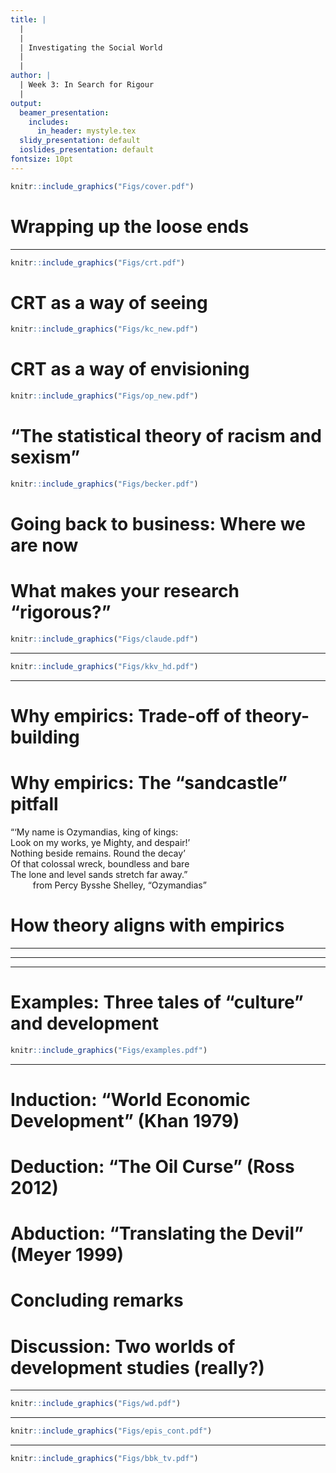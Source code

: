 ```yaml
---
title: |
  |
  |
  | Investigating the Social World
  |
  |
author: |
  | Week 3: In Search for Rigour
  |
output:
  beamer_presentation:
    includes:
      in_header: mystyle.tex
  slidy_presentation: default
  ioslides_presentation: default
fontsize: 10pt
---
```


\begin{center}
\textbf{Lecture 3: Finding Rigour}
\end{center}
\vspace{0.7cm}
```r
knitr::include_graphics("Figs/cover.pdf")
```

# Wrapping up the loose ends

\begin{itemize}
\small
	\item Varieties of "theory" in social research: They contrast each other but also (logically and intellectually) related to each other
	\vspace{0.1cm}
	\begin{itemize}
    \item Theory as paradigm and approach (Geddes 2003)
	  \item Theory for interpretation, explanation and emancipation (Cornelissen et al 2021)
	  \item Theory as propositions, generalization, vocabulary and critique (Martin 2015)
    \item \textbf{Last week}: Theory of ways to seeing, explaining and envisioning
	\end{itemize}
	\vspace{0.2cm}
	\item Key takeaway messages and tasks: "Cultural competence" for social researchers
	\vspace{0.1cm}
	\begin{itemize}
		\item Explain your analytical decisions as a researcher (and yet no need to be apologetic)
		\item Recognize and appreciate the (theoretical) contribution of others
		\item Search for the common ground for fruitful collaborations; avoid dogmatic feud and hunger game
	\end{itemize}
\end{itemize}

---

\vspace{0.2cm}
```r
knitr::include_graphics("Figs/crt.pdf")
```
\begin{center}
\tiny
\url{https://www.nytimes.com/article/what-is-critical-race-theory.html}
\end{center}

# CRT as a way of seeing

\vspace{0.2cm}
```r
knitr::include_graphics("Figs/kc_new.pdf")
```
\begin{center}
\scriptsize
Professor Kimberlé Crenshaw (Columbia and UCLA) 
\end{center}
\vspace{0.4cm}
\begin{small}
CRT is is \textbf{a way of seeing}, attending to, accounting for, tracing and analyzing \textbf{the ways} that race is produced, \textbf{the ways} that racial inequality is facilitated, and \textbf{the ways} that our history has created these inequalities that now can be almost effortlessly reproduced unless we attend to the existence of these inequalities.
\end{small}

# CRT as a way of envisioning

\vspace{0.1cm}
```r
knitr::include_graphics("Figs/op_new.pdf")
```
\begin{center}
\scriptsize
Dr OiYan Poon (CAF Co-Lab)
\end{center}
\vspace{0.5cm}
\begin{small}
"'The founders of CRT critiqued liberal ideologies, and that they called on research scholars to seek out and understand the roots of why racial disparities are so persistent, and \textbf{to systematically dismantle racism}.'"
\end{small}

# "The statistical theory of racism and sexism"

```r
knitr::include_graphics("Figs/becker.pdf")
```
\vspace{0.3cm}
\begin{itemize}
\small
\item \textbf{Statistical discrimination}: Based on stereotypes that occur when decision makers use aggregate group characteristics to evaluate performance
\item \textbf{Taste-based discrimination}: Based on prior established prejudice or dislike (and thus triggering avoidance)
\end{itemize}

# Going back to business: Where we are now

\begin{itemize}
  \item Recap: To \textbf{produce valid knowledge claims} (cool, but how?)
  \pause
  \vspace{0.6cm}
  \item Last week: "\textbf{Theory comes to rescue}" (!)
  \vspace{0.6cm}
  \item Coming weeks: "\textbf{Empirics comes to rescue}" (!?)
  \vspace{0.2cm}
  \begin{itemize}
    \item How do social researchers use theory and data in their work? 
    \vspace{0.1cm}
    \item Why should we use numbers to understand the social world?
    \vspace{0.1cm}
    \item How can we put our research in a broader theoretical and social contexts?
  \end{itemize}
\end{itemize}

# What makes your research "rigorous?"

\pause
\vspace{0.2cm}
```r
knitr::include_graphics("Figs/claude.pdf")
```
\begin{center}
\small
Model in use: Claude 3.5 Sonnet 
\end{center}

---

\vspace{0.2cm}
```r
knitr::include_graphics("Figs/kkv_hd.pdf")
```

---

\begin{itemize}
  \item Why we should pay attention to empirics
  \vspace{1cm}
  \item How theory and empirics can be aligned
  \vspace{1cm}
  \item Epistemology, methodology and theory-empirics alignment (next week)
\end{itemize}

# Why empirics: Trade-off of theory-building

\begin{itemize}
  \item Theory as a way of seeing
  \vspace{0.1cm}
  \begin{itemize}
    \item Pros: Generate ideas and concepts to reveal nuances of the social world
    \item Cons: "Everyone is right" -- a collection of opinions and (analytical) perspectives? 
  \end{itemize}
  \vspace{0.3cm}
  \item Theory as a way of explaining
  \vspace{0.1cm}
  \begin{itemize}
    \item Pros: Lay out a specific and parsimonious process and mechanisms through which the social world "works" 
    \item Cons: "Everyone loses" -- domination and loss of complexities
  \end{itemize}
\end{itemize}
\vspace{0.6cm}
\begin{center}
What do you think? Do you have a preference here?
\end{center}

# Why empirics: The "sandcastle" pitfall

\vspace{0.2cm}
\begincols
  \begincol{.4\textwidth}
    \begin{figure}
    \centering
    \includegraphics[scale=0.35]{Figs/castles}
    \end{figure}
  \endcol
  \begincol{.5\textwidth}
  "'My name is Ozymandias, king of kings:\
  Look on my works, ye Mighty, and despair!'\
  Nothing beside remains. Round the decay'\
  Of that colossal wreck, boundless and bare\
  The lone and level sands stretch far away."\
  $\qquad$ from Percy Bysshe Shelley, "Ozymandias"
  \endcol
\endcols

# How theory aligns with empirics

\begin{itemize}
  \item Induction: Seeking possibilities
  \vspace{0.6cm}
  \item Deduction: Seeking confirmation
  \vspace{0.6cm}
  \item Abduction: Seeking improvement (enrichment)
\end{itemize}

---

\begin{itemize}
  \item \textbf{Induction}: Seeking possibilities
  \vspace{0.1cm}
  \begin{itemize}
    \item Producing broad claims based on our observations showing systematic patterns
    \item Using (non-exhaustive) observations to inform theory-building possibilities
    \item Prone to any unfair or unwarranted rejections with only an (or a few) "exception" or "outlier"
  \end{itemize}
  \vspace{0.6cm}
  \item Deduction: Seeking confirmation
  \vspace{0.6cm}
  \item Abduction: Seeking improvement
\end{itemize}

---

\begin{itemize}
  \item Induction: Seeking possibilities
  \vspace{0.6cm}
  \item \textbf{Deduction}: Seeking confirmation
  \vspace{0.1cm}
  \begin{itemize}   
    \item Evaluating theoretical claims by using data to "test" the hypotheses based from these claims
    \item Ideal if attempting to adjudicate competing theoretical claims; often in line with positivism
    \item Rejecting hypotheses does not necessarily rule out the theory (but it does reduce our faith in the theory, however)
  \end{itemize}
  \vspace{0.6cm}
  \item Abduction: Seeking improvement
\end{itemize}

---

\begin{itemize}
  \item Induction: Seeking possibilities
  \vspace{0.6cm}
  \item Deduction: Seeking confirmation
  \vspace{0.6cm}
  \item \textbf{Abduction}: Seeking improvement
   \vspace{0.1cm}
  \begin{itemize}
    \item Starting by (surprisingly) finding that a hypothesis does NOT work well and may trigger the need for new data and interpretations/explanations
    \item Can be seen as a sequential integration of deductive-inductive processes
    \item Common for the task of theoretical refinement (or improvement)
  \end{itemize}
\end{itemize}

# Examples: Three tales of "culture" and development

\vspace{0.2cm}
```r
knitr::include_graphics("Figs/examples.pdf")
```

---

\vspace{0.5cm}
\begin{itemize}
  \item Research question?
  \vspace{0.6cm}
  \item Theoretical claims or arguments?
  \vspace{0.6cm}
  \item Empirical strategy (and epistemology)?
  \vspace{0.6cm}
  \item Contribution and significance?
\end{itemize}

# Induction: "World Economic Development" (Khan 1979)

\begin{itemize}
  \item \textbf{Research question}: Why did NICs in East Asia achieve high economic growth rates between the 1950s and 1990s?
  \vspace{0.3cm}
  \item \textbf{Theoretical claims or arguments}: These countries were economically successful because of their "Asian values"
  \vspace{0.3cm}
  \item \textbf{Empirical strategy}: (Descriptive) case studies mostly
  \vspace{0.3cm}
  \item \textbf{Significance and contribution}
  \vspace{0.1cm}
  \begin{itemize}
    \item No longer popular (or accepted) due to the lack of empirical support and conceptual setbacks (circular and essentialist)
    \item Critically reflecting on the relationship between culture and development for explanatory purpose
  \end{itemize}
\end{itemize}

# Deduction: "The Oil Curse" (Ross 2012)

\begin{itemize}
  \item \textbf{Research question}: Why are women in the Middle East politically marginalized?
  \vspace{0.2cm}
  \item \textbf{Theoretical claims or arguments}: Petroleum perpetuates patriarchy because oil creates a specific industrial structure that reduces women's participation in the labor market
  \vspace{0.2cm}
  \item \textbf{Empirical strategy}: (Inferential) multiple regression to test the following hypotheses:
  \begin{itemize}
    \item A rise in the value of oil production will reduce female participation in the labor force
    \item A rise in the value of oil production will reduce female political influence
  \end{itemize}
  \vspace{0.2cm}
  \item \textbf{Significance and contribution}: Pushing us to think away from only using Islam as the explanation
\end{itemize}

# Abduction: "Translating the Devil" (Meyer 1999)

\begin{small}
\begin{itemize}
  \item \textbf{Research question}: How have Christian beliefs been accepted by local people in former European colonies in Africa?
  \vspace{0.4cm}
  \item \textbf{Theoretical claims or arguments}: Locals "appropriated" Christian beliefs and transformed Peki Ewe through the (re)imagination of the notion of devil
  \vspace{0.4cm}
  \item \textbf{Empirical strategy}: Using archival research (in Germany and the UK) and ethnography (in Ghana) were employed to document various lived experiences as an outsider from Europe
  \vspace{0.4cm}
  \item \textbf{Significant and contribution}: Enrich Weber's theoretical framework by considering a more complicated, nuanced process of religious conversion with the focus on the agency of local communities
\end{itemize}
\end{small}

# Concluding remarks

\begin{itemize}
  \item Alignment between theory-empirics provide the source of rigor in social research
  \vspace{0.3cm}
  \item Bolster (the credibility of) theory through the establishment theory-empirics alignment and \textit{high-quality} evidence
  \vspace{0.1cm}
  \begin{itemize}
    \item Why is it a good idea to use "numbers" to study the social world (even if you do not know quants)?
    \item Why is causality important? Is causality always a must?
    \item How can we generalize our insights beyond a case?
  \end{itemize}
  \vspace{0.3cm}
  \item Bring epistemology into the discussion: \textbf{How rigid are these epistemology-methodology links?}
  \begin{itemize}
    \item \textbf{Positivism}: Theory as explanation; quantitative
    \item \textbf{Constructivism} Theory as interpretation; qualitative
  \end{itemize}
\end{itemize}

# Discussion: Two worlds of development studies (really?)

\begin{itemize}
  \item Do you agree with the binary distinction between positivism and constructivism?
  \vspace{0.3cm}
  \item Does your research fall into one of these epistemological stances? How do you define your epistemological stance?
  \vspace{0.3cm}
  \item Do you agree with the alignment between epistemological positions and the choice of methods?
  \vspace{0.3cm}
  \item Is such alignment always the case? Can we be somewhere in between? 
  \vspace{0.3cm}
  How do we know when a research work is rigorous?
\end{itemize}

---

\vspace{0.3cm}
```r
knitr::include_graphics("Figs/wd.pdf")
```

---

\vspace{0.3cm}
```r
knitr::include_graphics("Figs/epis_cont.pdf")
```

---

\vspace{0.5cm}
\begin{center}
Thank you!
\end{center}
\vspace{0.3cm}
```r
knitr::include_graphics("Figs/bbk_tv.pdf")
```
\vspace{0.3cm}
\begin{center}
\texttt{c.cheng@bbk.ac.uk}
\end{center}

